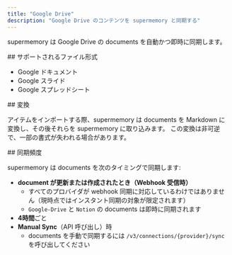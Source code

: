 ```yaml
---
title: "Google Drive"
description: "Google Drive のコンテンツを supermemory と同期する"
---
```


supermemory は Google Drive の documents を自動かつ即時に同期します。

<div id="supported-file-types">
  ## サポートされるファイル形式
</div>

- Google ドキュメント
- Google スライド
- Google スプレッドシート

<div id="conversions">
  ## 変換
</div>

アイテムをインポートする際、supermemory は documents を Markdown に変換し、その後それらを supermemory に取り込みます。
この変換は非可逆で、一部の書式が失われる場合があります。

<div id="sync-frequency">
  ## 同期頻度
</div>

supermemory は documents を次のタイミングで同期します:

- **document が更新または作成されたとき（Webhook 受信時）**
    - すべてのプロバイダが webhook 同期に対応しているわけではありません（現時点ではインスタント同期の対象が限定されます）
    - `Google-Drive` と `Notion` の documents は即時に同期されます
- **4時間**ごと
- **Manual Sync**（API 呼び出し）時
    - documents を手動で同期するには `/v3/connections/{provider}/sync` を呼び出してください